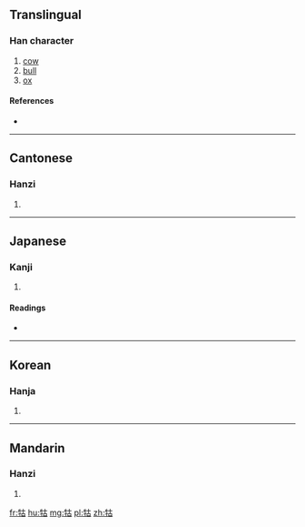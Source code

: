 ==Translingual==

===Han character===
{{Han char|rn=93|rad=牛|as=05|sn=9|four=24560|canj=HQJR}}

# [[cow]]
# [[bull]]
# [[ox]]

====References====
* {{Han ref|kx=0699.240|dkj=19981|dj=1112.130|hdz=31806.100|uh=726F|ud=29295|bh=ACBA|bd=44218}}

----

==Cantonese==

===Hanzi===
{{yue-hanzi|jyut=|y=gu2}}

# {{defn|lang=yue|sort=牛05}}

----

==Japanese==

===Kanji===
{{ja-kanji|grade=|rs=牛05}}

# {{defn|lang=ja|sort=牛05}}

====Readings====
* {{ja-readings|on=[[こ]] (ko), [[く]] (ku)|kun=[[おうし]] (oushi)}}

----

==Korean==

===Hanja===
{{ko-hanja|hangeul=고|eumhun=|rv=go|mr=ko|y=ko}}

# {{defn|lang=ko|sort=牛05}}

----

==Mandarin==

===Hanzi===
{{cmn-hanzi|pin=[[gǔ]] ([[gu3]])|wg=ku<sup>3</sup>}}

# {{defn|lang=cmn|sort=牛05}}

[[fr:牯]]
[[hu:牯]]
[[mg:牯]]
[[pl:牯]]
[[zh:牯]]